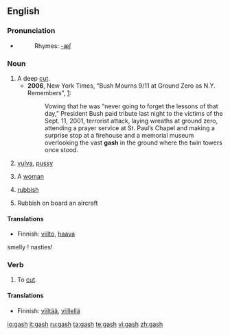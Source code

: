 ==English==

===Pronunciation===
*{{audio|en-us-gash.ogg|Audio (US)}}
*:Rhymes: [[Rhymes:English:-æʃ|-æʃ]]

===Noun===
{{en-noun|gashes}}

#A deep [[cut]].
#* '''2006''', New York Times, “Bush Mourns 9/11 at Ground Zero as N.Y. Remembers”, [http://www.nytimes.com/2006/09/11/nyregion/nyregionspecial3/11bush.html?hp&ex=1158033600&en=e468f88da52557ed&ei=5094&partner=homepage]:
#*: Vowing that he was “never going to forget the lessons of that day,” President Bush paid tribute last night to the victims of the Sept. 11, 2001, terrorist attack, laying wreaths at ground zero, attending a prayer service at St. Paul’s Chapel and making a surprise stop at a firehouse and a memorial museum overlooking the vast '''gash''' in the ground where the twin towers once stood.
# {{slang|vulgar}}  [[vulva]], [[pussy]]
# {{slang|offensive}} A [[woman]]
# {{slang|British Royal Navy}} [[rubbish]]
# {{slang}} Rubbish on board an aircraft

====Translations====
{{rfc-trans}}
*Finnish: [[viilto]], [[haava]]

smelly ! nasties!

===Verb===
{{en-verb|gash|es}}

#To [[cut]].

====Translations====
*Finnish: [[viiltää]], [[viillellä]]

[[io:gash]]
[[it:gash]]
[[ru:gash]]
[[ta:gash]]
[[te:gash]]
[[vi:gash]]
[[zh:gash]]